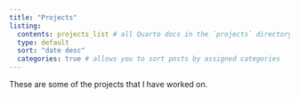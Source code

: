 ```yaml
---
title: "Projects"
listing: 
  contents: projects_list # all Quarto docs in the `projects` directory are included on this listing page
  type: default
  sort: "date desc"
  categories: true # allows you to sort posts by assigned categories 
---
```


These are some of the projects that I have worked on.
